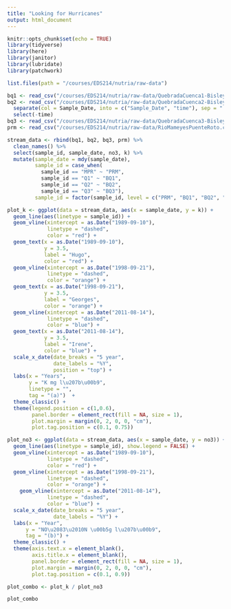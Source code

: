 ```yaml
---
title: "Looking for Hurricanes"
output: html_document
---
```


```r
knitr::opts_chunk$set(echo = TRUE)
library(tidyverse)
library(here)
library(janitor)
library(lubridate)
library(patchwork)
```

```r
list.files(path = "/courses/EDS214/nutria/raw-data")

bq1 <- read_csv("/courses/EDS214/nutria/raw-data/QuebradaCuenca1-Bisley.csv", na = c("-9999", "-9999.00"))
bq2 <- read_csv("/courses/EDS214/nutria/raw-data/QuebradaCuenca2-Bisley.csv", na = c("-9999", "-9999.00")) %>% 
  separate(col = Sample_Date, into = c("Sample_Date", "time"), sep = " ") %>% 
  select(-time)
bq3 <- read_csv("/courses/EDS214/nutria/raw-data/QuebradaCuenca3-Bisley.csv", na = c("-9999", "-9999.00"))
prm <- read_csv("/courses/EDS214/nutria/raw-data/RioMameyesPuenteRoto.csv", na = c("-9999", "-9999.00"))

stream_data <- rbind(bq1, bq2, bq3, prm) %>% 
  clean_names() %>% 
  select(sample_id, sample_date, no3, k) %>% 
  mutate(sample_date = mdy(sample_date),
         sample_id = case_when(
           sample_id == "MPR" ~ "PRM",
           sample_id == "Q1" ~ "BQ1",
           sample_id == "Q2" ~ "BQ2",
           sample_id == "Q3" ~ "BQ3"),
         sample_id = factor(sample_id, level = c("PRM", "BQ1", "BQ2", "BQ3")))
```

```r
plot_k <- ggplot(data = stream_data, aes(x = sample_date, y = k)) +
  geom_line(aes(linetype = sample_id)) +
  geom_vline(xintercept = as.Date("1989-09-10"), 
             linetype = "dashed",
             color = "red") +
  geom_text(x = as.Date("1989-09-10"), 
            y = 3.5, 
            label = "Hugo",
            color = "red") +
  geom_vline(xintercept = as.Date("1998-09-21"),
             linetype = "dashed",
             color = "orange") +
  geom_text(x = as.Date("1998-09-21"),
            y = 3.5,
            label = "Georges",
            color = "orange") +
  geom_vline(xintercept = as.Date("2011-08-14"),
             linetype = "dashed",
             color = "blue") +
  geom_text(x = as.Date("2011-08-14"),
            y = 3.5,
            label = "Irene",
            color = "blue") +
  scale_x_date(date_breaks = "5 year", 
               date_labels = "%Y", 
               position = "top") +
  labs(x = "Years", 
       y = "K mg l\u207b\u00b9",
       linetype = "",
       tag = "(a)")  +
  theme_classic() +
  theme(legend.position = c(1,0.6),
        panel.border = element_rect(fill = NA, size = 1),
        plot.margin = margin(0, 2, 0, 0, "cm"),
        plot.tag.position = c(0.1, 0.75))
```

```r
plot_no3 <- ggplot(data = stream_data, aes(x = sample_date, y = no3)) +
  geom_line(aes(linetype = sample_id), show.legend = FALSE) +
  geom_vline(xintercept = as.Date("1989-09-10"), 
             linetype = "dashed", 
             color = "red") +
  geom_vline(xintercept = as.Date("1998-09-21"),
             linetype = "dashed",
             color = "orange") +
    geom_vline(xintercept = as.Date("2011-08-14"),
             linetype = "dashed",
             color = "blue") +
  scale_x_date(date_breaks = "5 year", 
               date_labels = "%Y") +
  labs(x = "Year", 
      y = "NO\u2083\u2010N \u00b5g l\u207b\u00b9",
      tag = "(b)") +
  theme_classic() +
  theme(axis.text.x = element_blank(),
        axis.title.x = element_blank(),
        panel.border = element_rect(fill = NA, size = 1),
        plot.margin = margin(0, 2, 0, 0, "cm"),
        plot.tag.position = c(0.1, 0.9))

```

```r
plot_combo <- plot_k / plot_no3

plot_combo
```

